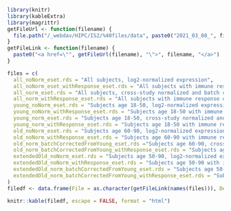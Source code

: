 

```r
library(knitr)
library(kableExtra)
library(magrittr)
getFileUrl <- function(filename) {
  file.path("/_webdav/HIPC/IS2/%40files/data", paste0("2021_03_08_", filename))
}
getFileLink <- function(filename) {
  paste0("<a href=\"", getFileUrl(filename), "\">", filename, "</a>")
}
```

<div id="is2-downloads" class="table-condensed">
```r
files = c(
  all_noNorm_eset.rds = "All subjects, log2-normalized expression",
  all_noNorm_eset_withResponse_eset.rds = "All subjects with immune response data, log2-normalized expression",
  all_norm_eset.rds = "All subjects, cross-study normalized and batch corrected expression",
  all_norm_withResponse_eset.rds = "All subjects with immune response data, cross-study normalized and batch corrected expression",
  young_noNorm_eset.rds = "Subjects age 18-50, log2-normalized expression",
  young_noNorm_withResponse_eset.rds = "Subjects age 18-50 with immune response data, log2-normalized expression",
  young_norm_eset.rds = "Subjects age 18-50, cross-study normalized and batch corrected expression", 
  young_norm_withResponse_eset.rds = "Subjects age 18-50 with immune response data, cross-study normalized and batch corrected expression",
  old_noNorm_eset.rds = "Subjects age 60-90, log2-normalized expression",
  old_noNorm_withResponse_eset.rds = "Subjects age 60-90 with immune response data, log2-normalized expression",
  old_norm_batchCorrectedFromYoung_eset.rds ="Subjects age 60-90, cross-study normalized and batch corrected using correction coefficients from young",
  old_norm_batchCorrectedFromYoung_withResponse_eset.rds = "Subjects age 60-90 with immune response data, cross-study normalized and batch corrected using correction coefficients from young",
  extendedOld_noNorm_eset.rds = "Subjects age 50-90, log2-normalized expression",
  extendedOld_noNorm_withResponse_eset.rds = "Subjects age 50-90 with immune response data, log2-normalized coutns",
  extendedOld_norm_batchCorrectedFromYoung_eset.rds = "Subjects age 50-90, log2-normalized counts",
  extendedOld_norm_batchCorrectedFromYoung_withResponse_eset.rds = "Subjects age 50-90 with immune response data, cross-study normalized and batch corrected using correction coefficients from young"
)
filedf <- data.frame(File = as.character(getFileLink(names(files))), Description = as.character(files))

knitr::kable(filedf, escape = FALSE, format = "html")
```
</div>

<style>


  #is2-downloads td, #is2-downloads th {
    border: 1px solid #ddd;
    padding: 3px;
  }
  #is2-downloads tr:nth-child(even){background-color: #f2f2f2;}
  #is2-downloads tr:hover {background-color: #ddd;}
  #is2-downloads th {
    background-color: #255c97;
    text-align: left;
    color: white;
    font-size: 15px;
    font-weight: bold;
    padding: 3px;
  }

</style>